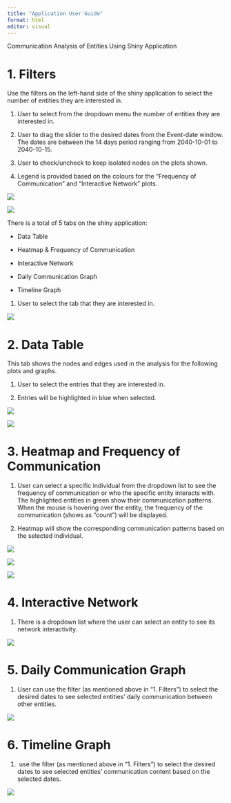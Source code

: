 ```yaml
---
title: "Application User Guide"
format: html
editor: visual
---
```


Communication Analysis of Entities Using Shiny Application

# 1. Filters 

Use the filters on the left-hand side of the shiny application to select the number of entities they are interested in. 

1.  User to select from the dropdown menu the number of entities they are interested in.

2.  User to drag the slider to the desired dates from the Event-date window. The dates are between the 14 days period ranging from 2040-10-01 to 2040-10-15.

3.  User to check/uncheck to keep isolated nodes on the plots shown.

4.  Legend is provided based on the colours for the “Frequency of Communication” and “Interactive Network” plots.

![](New folder/Picture1.png)

![](New folder/Picture2.png)

There is a total of 5 tabs on the shiny application: 

-   Data Table

-   Heatmap & Frequency of Communication

-   Interactive Network

-   Daily Communication Graph

-   Timeline Graph

1.  User to select the tab that they are interested in.

![](New folder/Picture3.png)

# 2. Data Table

This tab shows the nodes and edges used in the analysis for the following plots and graphs.

1.  User to select the entries that they are interested in.

2.  Entries will be highlighted in blue when selected.

![](New folder/Picture4.png)

![](New folder/Picture5.png)

# 3. Heatmap and Frequency of Communication

1.  User can select a specific individual from the dropdown list to see the frequency of communication or who the specific entity interacts with. The highlighted entities in green show their communication patterns. When the mouse is hovering over the entity, the frequency of the communication (shows as “count”) will be displayed.

2.  Heatmap will show the corresponding communication patterns based on the selected individual. 

![](New folder/Picture6.png)

![](New folder/Picture7.png)

![](New folder/Picture8.png)

# 4. Interactive Network

1.  There is a dropdown list where the user can select an entity to see its network interactivity.

![](New folder/Picture9.png)

# 5. Daily Communication Graph

1.  User can use the filter (as mentioned above in “1. Filters”) to select the desired dates to see selected entities’ daily communication between other entities. 

![](New folder/Picture10.png)

# 6. Timeline Graph

1.   use the filter (as mentioned above in “1. Filters”) to select the desired dates to see selected entities’ communication content based on the selected dates.

![](New folder/Picture11.png)
